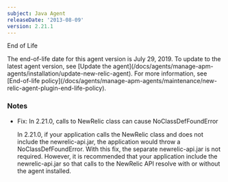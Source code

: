 ```yaml
---
subject: Java Agent
releaseDate: '2013-08-09'
version: 2.21.1
---
```


End of Life

<Callout variant="important">
  The end-of-life date for this agent version is July 29, 2019. To update to the latest agent version, see [Update the agent](/docs/agents/manage-apm-agents/installation/update-new-relic-agent). For more information, see [End-of-life policy](/docs/agents/manage-apm-agents/maintenance/new-relic-agent-plugin-end-life-policy).
</Callout>

### Notes

* Fix: In 2.21.0, calls to NewRelic class can cause NoClassDefFoundError

  In 2.21.0, if your application calls the NewRelic class and does not include the newrelic-api.jar, the application would throw a NoClassDefFoundError. With this fix, the separate newrelic-api.jar is not required. However, it is recommended that your application include the newrelic-api.jar so that calls to the NewRelic API resolve with or without the agent installed.
